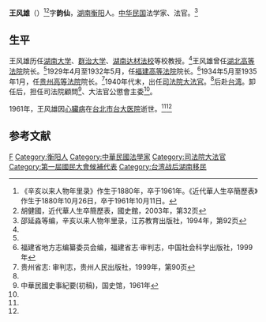 '''王风雄'''（{{bd|1880年|10月26日|1961年|10月11日}}）<ref>《辛亥以来人物年里录》作生于1880年，卒于1961年。《近代華人生卒簡歷表》作生于1880年10月26日，卒于1961年10月11日。</ref><ref name=hu>胡健國，近代華人生卒簡歷表，國史館，2003年，第32页</ref>字'''韵仙'''，[[湖南|湖南]][[衡阳|衡阳]]人。[[中华民国|中华民国]]法学家、法官。<ref name=shao>邵延淼等编，辛亥以来人物年里录，江苏教育出版社，1994年，第92页</ref>

==生平==
王风雄历任[[湖南大学|湖南大学]]、[[群治大学|群治大学]]、[[湖南|湖南]][[达材法校|达材法校]]等校教授。<ref name=shao/>王风雄曾任[[湖北高等法院|湖北高等法院]]院长。<ref name=shao/>1929年4月至1932年5月，任[[福建高等法院|福建高等法院]]院长。<ref>福建省地方志编纂委员会编，福建省志·审判志，中国社会科学出版社，1999年</ref>1934年5月至1935年1月，任[[贵州高等法院|贵州高等法院]]院长。<ref>贵州省志: 审判志，贵州人民出版社，1999年，第90页</ref>1940年代末，出任[[司法院大法官|司法院大法官]]。<ref name=shao/>后赴[[台湾|台湾]]。卸任后，担任司法院顧問<ref name=ss>中華民國史事紀要(初稿)，国史馆，1961年</ref>、大法官公懲會主委<ref name=hu/>。

1961年，王风雄因[[心臟病|心臟病]]在[[台北市|台北市]][[台大医院|台大医院]]逝世。<ref name=shao/><ref name=ss/>

==参考文献==
{{reflist}}

{{中華民國歷屆司法院大法官列表}}
{{DEFAULTSORT:Wang王}}
[[Category:王姓|F]]
[[Category:衡阳人|Category:衡阳人]]
[[Category:中華民國法學家|Category:中華民國法學家]]
[[Category:司法院大法官|Category:司法院大法官]]
[[Category:第一屆國民大會候補代表|Category:第一屆國民大會候補代表]]
[[Category:台湾战后湖南移民|Category:台湾战后湖南移民]]